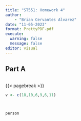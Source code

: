```yaml
---
title: "ST551: Homework 4"
author: 
    - "Brian Cervantes Alvarez"
date: "11-05-2023"
format: PrettyPDF-pdf
execute: 
  warning: false
  message: false
editor: visual
---
```


## Part A

```r

```

{{< pagebreak >}}


```r

v <- c(18,10,6,9,6,11)



person

```

